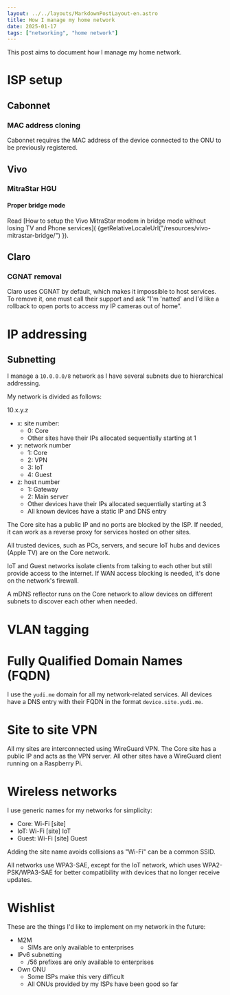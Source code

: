 ```yaml
---
layout: ../../layouts/MarkdownPostLayout-en.astro
title: How I manage my home network
date: 2025-01-17
tags: ["networking", "home network"]
---
```


This post aims to document how I manage my home network.

# ISP setup

## Cabonnet

### MAC address cloning

Cabonnet requires the MAC address of the device connected to the ONU to be previously registered.

## Vivo

### MitraStar HGU

#### Proper bridge mode

Read [How to setup the Vivo MitraStar modem in bridge mode without losing TV and Phone services]( {getRelativeLocaleUrl("/resources/vivo-mitrastar-bridge/") }).

## Claro

### CGNAT removal

Claro uses CGNAT by default, which makes it impossible to host services. To remove it, one must call their support and ask "I'm 'natted' and I'd like a rollback to open ports to access my IP cameras out of home".

# IP addressing

## Subnetting

I manage a `10.0.0.0/8` network as I have several subnets due to hierarchical addressing.

My network is divided as follows:

10.x.y.z

- x: site number:
  - 0: Core
  - Other sites have their IPs allocated sequentially starting at 1
- y: network number
  - 1: Core
  - 2: VPN
  - 3: IoT
  - 4: Guest
- z: host number
  - 1: Gateway
  - 2: Main server
  - Other devices have their IPs allocated sequentially starting at 3
  - All known devices have a static IP and DNS entry

The Core site has a public IP and no ports are blocked by the ISP. If needed, it can work as a reverse proxy for services hosted on other sites.

All trusted devices, such as PCs, servers, and secure IoT hubs and devices (Apple TV) are on the Core network.

IoT and Guest networks isolate clients from talking to each other but still provide access to the internet. If WAN access blocking is needed, it's done on the network's firewall.

A mDNS reflector runs on the Core network to allow devices on different subnets to discover each other when needed.

# VLAN tagging

# Fully Qualified Domain Names (FQDN)

I use the `yudi.me` domain for all my network-related services. All devices have a DNS entry with their FQDN in the format `device.site.yudi.me`.

# Site to site VPN

All my sites are interconnected using WireGuard VPN. The Core site has a public IP and acts as the VPN server. All other sites have a WireGuard client running on a Raspberry Pi.

# Wireless networks

I use generic names for my networks for simplicity:

- Core: Wi-Fi [site]
- IoT: Wi-Fi [site] IoT
- Guest: Wi-Fi [site] Guest

Adding the site name avoids collisions as "Wi-Fi" can be a common SSID.

All networks use WPA3-SAE, except for the IoT network, which uses WPA2-PSK/WPA3-SAE for better compatibility with devices that no longer receive updates.

# Wishlist

These are the things I'd like to implement on my network in the future:

- M2M
  - SIMs are only available to enterprises
- IPv6 subnetting
  - /56 prefixes are only available to enterprises
- Own ONU
  - Some ISPs make this very difficult
  - All ONUs provided by my ISPs have been good so far
